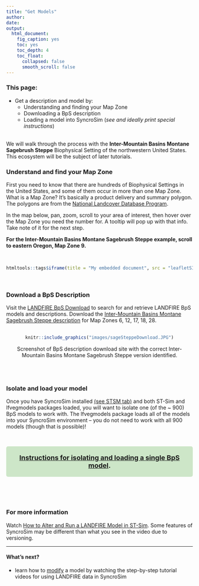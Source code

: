 ```yaml
---
title: "Get Models"
author: 
date:
output:
  html_document:
    fig_caption: yes
    toc: yes
    toc_depth: 4
    toc_float:
      collapsed: false
      smooth_scroll: false
---
```

### This page:
* Get a description and model by:
    + Understanding and finding your Map Zone
    + Downloading a BpS description
    + Loading a model into SyncroSim (*see and ideally print special instructions*)
    
<br>
We will walk through the process with the **Inter-Mountain Basins Montane Sagebrush Steppe** Biophysical Setting of the northwestern United States. This ecosystem will be the subject of later tutorials. 


### Understand and find your Map Zone

First you need to know that there are hundreds of Biophysical Settings in the United States, and some of them occur in more than one Map Zone. What is a Map Zone? It's basically a product delivery and summary polygon. The polygons are from the [National Landcover Database Program](https://www.mrlc.gov/national-land-cover-database-nlcd-2016){target='blank'}.  

In the map below, pan, zoom, scroll to your area of interest, then hover over the Map Zone you need the number for. A tooltip will pop up with that info. Take note of it for the next step. 

**For the Inter-Mountain Basins Montane Sagebrush Steppe example, scroll to eastern Oregon, Map Zone 9.**

<br>

```r
htmltools::tags$iframe(title = "My embedded document", src = "leafletSIM2carto.html", frameborder = "0", width = "100%", height="400")
```

<br>

### Download a BpS Description
Visit the [LANDFIRE BpS Download](http://landfirereview.org/search.php){target='blank'} to search for and retrieve LANDFIRE BpS models and descriptions. Download the [Inter-Mountain Basins Montane Sagebrush Steppe description](http://landfirereview.org/search.php?q=Inter-Mountain%20Basins%20Montane%20Sagebrush%20Steppe&hPP=20&idx=lf_landfire_dev&p=0&is_v=1){target='blank'} for Map Zones 6, 12, 17, 18, 28.
<br>
<br>

<center>
```r
knitr::include_graphics("images/sageSteppeDownload.JPG")

```

Screenshot of BpS description download site with the correct Inter-Mountain Basins Montane Sagebrush Steppe version identified.
</center>
<br>
<br>


### Isolate and load your model
Once you have SyncroSim installed [(see STSM tab)](./stms.html){target='blank'} and both ST-Sim and lfvegmodels packages loaded, you will want to isolate one (of the ~ 900) BpS models to work with. The lfvegmodels package loads all of the models into your SyncroSim environment -- you do not need to work with all 900 models (though that is possible)!

<br>

<style>
div.blue { background-color:#cde6c8; border-radius: 5px; padding: 20px;}
</style>
<div class = "blue">
<center> 

 <font size="4">
**[Instructions for isolating and loading a single BpS model](./isolateLoadModel.html){target='blank'}.**
</font> 
 </center> 

</div>
<br>


<br>




### For more information

Watch [How to Alter and Run a LANDFIRE Model in ST-Sim](https://www.youtube.com/watch?v=XUUm-RG4eK0&list=PLDFF9036BBFE46CE6&index=7&t=0s){target='blank'}. Some features of SyncroSim may be different than what you see in the video due to versioning.

***

#### What's next?
+ learn how to [modify](./modifyModel.html){target='blank'} a model by watching the step-by-step tutorial videos for using LANDFIRE data in SyncroSim